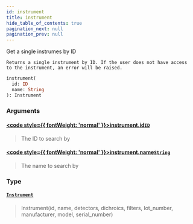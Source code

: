 ```yaml
---
id: instrument
title: instrument
hide_table_of_contents: true
pagination_next: null
pagination_prev: null
---
```








Get a single instrumes by ID
    
    Returns a single instrument by ID. If the user does not have access
    to the instrument, an error will be raised.

```graphql
instrument(
  id: ID
  name: String
): Instrument
```


### Arguments

#### [<code style={{ fontWeight: 'normal' }}>instrument.<b>id</b></code>](#)<Bullet />[`ID`](/docs/schemas/mikro/scalars/id) <Badge class="secondary" text="scalar"/>
> The ID to search by
> 

#### [<code style={{ fontWeight: 'normal' }}>instrument.<b>name</b></code>](#)<Bullet />[`String`](/docs/schemas/mikro/scalars/string) <Badge class="secondary" text="scalar"/>
> The name to search by
> 

### Type

#### [`Instrument`](/docs/schemas/mikro/objects/instrument) <Badge class="secondary" text="object"/>
> Instrument(id, name, detectors, dichroics, filters, lot_number, manufacturer, model, serial_number)
> 





